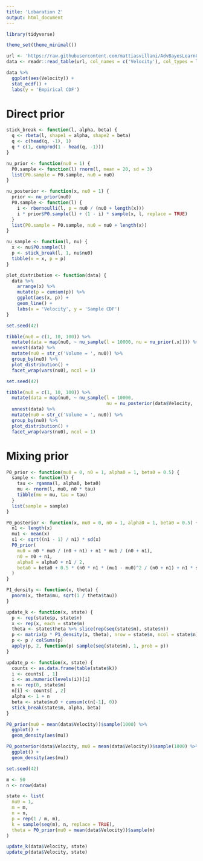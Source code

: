 ```yaml
---
title: 'Lobaration 2'
output: html_document
---
```


```r
library(tidyverse)

theme_set(theme_minimal())
```

```r
url <- 'https://raw.githubusercontent.com/mattiasvillani/AdvBayesLearnCourse/master/Labs/GalaxyData.dat'
data <- readr::read_table(url, col_names = c('Velocity'), col_types = list(Velocity = 'd'))
```

```r
data %>%
  ggplot(aes(Velocity)) +
  stat_ecdf() +
  labs(y = 'Empirical CDF')
```

# Direct prior

```r
stick_break <- function(l, alpha, beta) {
  q <- rbeta(l, shape1 = alpha, shape2 = beta)
  q <- c(head(q, -1), 1)
  q * c(1, cumprod(1 - head(q, -1)))
}

nu_prior <- function(nu0 = 1) {
  P0.sample <- function(l) rnorm(l, mean = 20, sd = 3)
  list(P0.sample = P0.sample, nu0 = nu0)
}

nu_posterior <- function(x, nu0 = 1) {
  prior <- nu_prior(nu0)
  P0.sample <- function(l) {
    i <- rbernoulli(l, p = nu0 / (nu0 + length(x)))
    i * prior$P0.sample(l) + (1 - i) * sample(x, l, replace = TRUE)
  }
  list(P0.sample = P0.sample, nu0 = nu0 + length(x))
}

nu_sample <- function(l, nu) {
  x <- nu$P0.sample(l)
  p <- stick_break(l, 1, nu$nu0)
  tibble(x = x, p = p)
}

plot_distribution <- function(data) {
  data %>%
    arrange(x) %>%
    mutate(p = cumsum(p)) %>%
    ggplot(aes(x, p)) +
    geom_line() +
    labs(x = 'Velocity', y = 'Sample CDF')
}
```

```r
set.seed(42)

tibble(nu0 = c(1, 10, 100)) %>%
  mutate(data = map(nu0, ~ nu_sample(l = 10000, nu = nu_prior(.x)))) %>%
  unnest(data) %>%
  mutate(nu0 = str_c('Volume = ', nu0)) %>%
  group_by(nu0) %>%
  plot_distribution() +
  facet_wrap(vars(nu0), ncol = 1)
```

```r
set.seed(42)

tibble(nu0 = c(1, 10, 100)) %>%
  mutate(data = map(nu0, ~ nu_sample(l = 10000,
                                     nu = nu_posterior(data$Velocity, .x)))) %>%
  unnest(data) %>%
  mutate(nu0 = str_c('Volume = ', nu0)) %>%
  group_by(nu0) %>%
  plot_distribution() +
  facet_wrap(vars(nu0), ncol = 1)
```

# Mixing prior

```r
P0_prior <- function(mu0 = 0, n0 = 1, alpha0 = 1, beta0 = 0.5) {
  sample <- function(l) {
    tau <- rgamma(l, alpha0, beta0)
    mu <- rnorm(l, mu0, n0 * tau)
    tibble(mu = mu, tau = tau)
  }
  list(sample = sample)
}

P0_posterior <- function(x, mu0 = 0, n0 = 1, alpha0 = 1, beta0 = 0.5) {
  n1 <- length(x)
  mu1 <- mean(x)
  s1 <- sqrt((n1 - 1) / n1) * sd(x)
  P0_prior(
    mu0 = n0 * mu0 / (n0 + n1) + n1 * mu1 / (n0 + n1),
    n0 = n0 + n1,
    alpha0 = alpha0 + n1 / 2,
    beta0 = beta0 + 0.5 * (n0 * n1 * (mu1 - mu0)^2 / (n0 + n1) + n1 * s1^2)
  )
}

P1_density <- function(x, theta) {
  pnorm(x, theta$mu, sqrt(1 / theta$tau))
}

update_k <- function(x, state) {
  p <- rep(state$p, state$n)
  x <- rep(x, each = state$m)
  theta <- state$theta %>% slice(rep(seq(state$m), state$n))
  p <- matrix(p * P1_density(x, theta), nrow = state$m, ncol = state$n)
  p <- p / colSums(p)
  apply(p, 2, function(p) sample(seq(state$m), 1, prob = p))
}

update_p <- function(x, state) {
  counts <- as.data.frame(table(state$k))
  i <- counts[ , 1]
  i <- as.numeric(levels(i))[i]
  n <- rep(0, state$m)
  n[i] <- counts[ , 2]
  alpha <- 1 + n
  beta <- state$nu0 + cumsum(c(n[-1], 0))
  stick_break(state$m, alpha, beta)
}
```

```r
P0_prior(mu0 = mean(data$Velocity))$sample(1000) %>%
  ggplot() +
  geom_density(aes(mu))
```

```r
P0_posterior(data$Velocity, mu0 = mean(data$Velocity))$sample(1000) %>%
  ggplot() +
  geom_density(aes(mu))
```

```r
set.seed(42)

m <- 50
n <- nrow(data)

state <- list(
  nu0 = 1,
  m = m,
  n = n,
  p = rep(1 / m, m),
  k = sample(seq(m), n, replace = TRUE),
  theta = P0_prior(mu0 = mean(data$Velocity))$sample(m)
)

update_k(data$Velocity, state)
update_p(data$Velocity, state)
```
